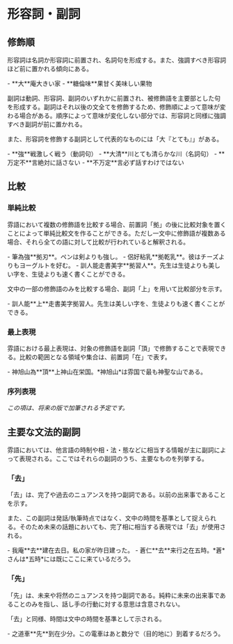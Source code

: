 
# 形容詞・副詞

## 修飾順

形容詞は名詞か形容詞に前置され、名詞句を形成する。また、強調すべき形容詞ほど前に置かれる傾向にある。

<PBox>
- <PPron text="大.庵">**大**庵</PPron><Translate>大きい家</Translate>
- <PPron text="糖.倫味.果">**糖倫味**果</PPron><Translate>甘く美味しい果物</Translate>
</PBox>

副詞は動詞、形容詞、副詞のいずれかに前置され、被修飾語を主要部とした句を形成する。副詞はそれ以後の文全てを修飾するため、修飾順によって意味が変わる場合がある。順序によって意味が変化しない部分では、形容詞と同様に強調すべき副詞が前に置かれる。

また、形容詞を修飾する副詞として代表的なものには「<PPron text="大">大</PPron>『とても』」がある。

<PBox>
- <PPron text="強.戦">**強**戦</PPron><Translate>激しく戦う（動詞句）</Translate>
- <PPron text="大.清.川">**大清**川</PPron><Translate>とても清らかな川（名詞句）</Translate>
- <PPron text="万定.不.言">**万定不**言</PPron><Translate>絶対に話さない</Translate>
  - <PPron text="不.万定.言">**不万定**言</PPron><Translate>必ず話すわけではない</Translate>
</PBox>

## 比較

### 単純比較

雰語において複数の修飾語を比較する場合、前置詞「<PPron text="拠">拠</PPron>」の後に比較対象を置くことによって単純比較文を作ることができる。ただし一文中に修飾語が複数ある場合、それら全ての語に対して比較が行われていると解釈される。

<PBox>
- <PPron text="筆.為.強.拠.刃.。">筆為強**拠刃**。</PPron><Translate>ペンは剣よりも強し。</Translate>
- <PPron text="侶.好.粘乳.拠.乾乳.。">侶好粘乳**拠乾乳**。</PPron><Translate>彼はチーズよりもヨーグルトを好む。</Translate>
- <PPron text="訓人.能.走.書.美.字.拠.習人.。">訓人能<span className="text-red-500">走</span>書<span className="text-red-500">美</span>字**拠習人**。</PPron><Translate>先生は生徒よりも<span className="text-red-500">美しい</span>字を、生徒よりも<span className="text-red-500">速く</span>書くことができる。</Translate>
</PBox>

文中の一部の修飾語のみを比較する場合、副詞「<PPron text="上">上</PPron>」を用いて比較部分を示す。

<PBox>
- <PPron text="訓人.能.上.走.書.美.字.拠.習人.。">訓人能**上**<span className="text-red-500">走</span>書美字拠習人。</PPron><Translate>先生は美しい字を、生徒よりも<span className="text-red-500">速く</span>書くことができる。</Translate>
</PBox>

### 最上表現

雰語における最上表現は、対象の修飾語を副詞「<PPron text="頂">頂</PPron>」で修飾することで表現できる。比較の範囲となる領域や集合は、前置詞「<PPron text="在">在</PPron>」で表す。

<PBox>
- <PPron text="神旭山.為.頂.上神.山.在.栄国.。">神旭山為**頂**上神山在栄国。</PPron><Translate>*神旭山*は雰国で最も神聖な山である。</Translate>
</PBox>

### 序列表現

*この項は、将来の版で加筆される予定です。*

## 主要な文法的副詞

雰語においては、他言語の時制や相・法・態などに相当する情報が主に副詞によって表現される。ここではそれらの副詞のうち、主要なものを列挙する。

### 「去」

「<PPron text="去">去</PPron>」は、完了や過去のニュアンスを持つ副詞である。以前の出来事であることを示す。

また、この副詞は発話/執筆時点ではなく、文中の時間を基準として捉えられる。そのため未来の話題においても、完了相に相当する表現では「<PText>去</PText>」が使用される。

<PBox>
- <PPron text="我.庵.去.建.在.去日.。">我庵**去**建在去日。</PPron><Translate>私の家が昨日建った。</Translate>
- <PPron text="蒼仁.去.来.行.之.在.五時.。">蒼仁**去**来行之在五時。</PPron><Translate>*蒼*さんは*五時*には既にここに来ているだろう。</Translate>
</PBox>

### 「先」

「<PPron text="先">先</PPron>」は、未来や将然のニュアンスを持つ副詞である。純粋に未来の出来事であることのみを指し、話し手の行動に対する意思は含意されない。

「<PText>去</PText>」と同様、時間は文中の時間を基準として示される。

<PBox>
- <PPron text="之.道車.先.到.在.少.分.。">之道車**先**到在少分。</PPron><Translate>この電車はあと数分で（目的地に）到着するだろう。</Translate>
</PBox>